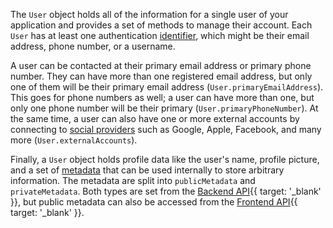 The `User` object holds all of the information for a single user of your application and provides a set of methods to manage their account. Each `User` has at least one authentication [identifier](/docs/guides/configure/auth-strategies/sign-up-sign-in-options#identifiers), which might be their email address, phone number, or a username.

A user can be contacted at their primary email address or primary phone number. They can have more than one registered email address, but only one of them will be their primary email address (`User.primaryEmailAddress`). This goes for phone numbers as well; a user can have more than one, but only one phone number will be their primary (`User.primaryPhoneNumber`). At the same time, a user can also have one or more external accounts by connecting to [social providers](/docs/guides/configure/auth-strategies/social-connections/all-providers) such as Google, Apple, Facebook, and many more (`User.externalAccounts`).

Finally, a `User` object holds profile data like the user's name, profile picture, and a set of [metadata](/docs/guides/users/extending) that can be used internally to store arbitrary information. The metadata are split into `publicMetadata` and `privateMetadata`. Both types are set from the [Backend API](/docs/reference/backend-api){{ target: '_blank' }}, but public metadata can also be accessed from the [Frontend API](/docs/references/frontend-api){{ target: '_blank' }}.
